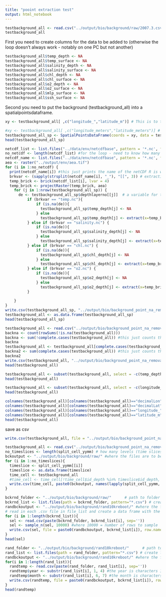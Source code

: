 ```yaml
---
title: "pooint extraction test"
output: html_notebook
---
```



```r
testbackground_all <- read.csv("../output/bio/background/raw/2007.3.csv", header = TRUE)
testbackground_all
```

First you need to create columns for the data to be added to (otherwise the loop doesn't always work - notably on one PC but not another)

```r
testbackground_all$temp_depth <- NA
testbackground_all$temp_surface <- NA
testbackground_all$salinity_depth <- NA
testbackground_all$salinity_surface <- NA
testbackground_all$chl_depth <- NA
testbackground_all$chl_surface <- NA
testbackground_all$o2_depth <- NA
testbackground_all$o2_surface <- NA
testbackground_all$mlp_surface <- NA
testbackground_all$ssh_surface <- NA
```


Second you need to put the background (testbackground_all) into a spatialpointsdataframe.
```r
xy <- testbackground_all[ ,c("longitude_","latitude_m")] # This is to tell R where the coordinates are. Note that the column order needs to be longitude, latitude

#xy <- testbackground_all[ ,c("longitude_meters","latitude_meters")] # This is to tell R where the coordinates are. Note that the column order needs to be longitude, latitude
testbackground_all_sp <- SpatialPointsDataFrame(coords = xy, data = testbackground_all, proj4string = CRS("+proj=aea +lat_1=50 +lat_2=70 +lat_0=40 +lon_0=-60 +x_0=0 +y_0=0 +ellps=GRS80 +datum=NAD83 +units=m +no_defs")) # The CRS is used here is for the albers equal area projection.
head(testbackground_all_sp)
```


```r
netcdf_list <- list.files("../data/env/netcdfbase", pattern = '*.nc', full.names = TRUE) #true means the full path is included
no_netcdf <- length(netcdf_list) #for the loop - need to know how many files to cycle through
netcdf_name <- list.files("../data/env/netcdfbase", pattern = '*.nc', full.names = FALSE) #false means the path is not included
aea <- raster("../output/env/aea.tif") 
for (i in 1:no_netcdf) {  
  print(netcdf_name[i]) #this just prints the name of the netCDF R is working one
  brkvar <- (sapply(strsplit(netcdf_name[i], "_"), "[[", 3)) # extracting the third part of the netcdf (inc.nc)
  temp_brick <- brick(netcdf_list[i], lvar = 4)
  temp_brick <- projectRaster(temp_brick, aea) 
    for (j in 1:nrow(testbackground_all_sp)) {  
      de <- testbackground_all_sp$depthlayerno[[j]]  # a variable for the observation depth layer
          if (brkvar == "temp.nc"){
              if (is.na(de)){
                testbackground_all_sp$temp_depth[j] <- NA
              } else  
                testbackground_all_sp$temp_depth[j] <- extract(x=temp_brick[[de]], y = testbackground_all_sp[j, ])
          } else if (brkvar == "salinity.nc") {
              if (is.na(de)){
                testbackground_all_sp$salinity_depth[j] <- NA
              } else  
                testbackground_all_sp$salinity_depth[j] <- extract(x=temp_brick[[de]], y = testbackground_all_sp[j, ]) 
          } else if (brkvar == "chl.nc") {
              if (is.na(de)){
                testbackground_all_sp$chl_depth[j] <- NA
              } else  
                testbackground_all_sp$chl_depth[j] <- extract(x=temp_brick[[de]], y = testbackground_all_sp[j, ]) 
          } else if (brkvar == "o2.nc") {
              if (is.na(de)){
                testbackground_all_sp$o2_depth[j] <- NA
              } else  
                testbackground_all_sp$o2_depth[j] <- extract(x=temp_brick[[de]], y = testbackground_all_sp[j, ]) 
          }
     
    }
}
write.csv(testbackground_all_sp, "../output/bio/background_point_na_removal.csv", row.names = FALSE)
testbackground_all <- as.data.frame(testbackground_all_sp)
head(testbackground_all_sp)
```


```r
testbackground_all <- read.csv("../output/bio/background_point_na_removal.csv", header = TRUE)
backna <- count(rowSums(!is.na(testbackground_all)))
backna <- sum(!complete.cases(testbackground_all)) #this just counts the number of rows that contain NA values
backna
testbackground_all <- testbackground_all[complete.cases(testbackground_all), ] #removes NA values
backna2 <- sum(complete.cases(testbackground_all)) #this just counts the number of rows that contain NA values
backna2
write.csv(testbackground_all, "../output/bio/background_point_na_removal_nona.csv", row.names = FALSE)
head(testbackground_all)
```

```r
testbackground_all <- subset(testbackground_all, select = -c(temp_depth, salinity_depth, o2_depth, chl_depth))
head(testbackground_all)
```
```r
testbackground_all <- subset(testbackground_all, select = -c(longitude_.1, latitude_m.1, optional, optional.1))
head(testbackground_all)
```

```r
colnames(testbackground_all)[colnames(testbackground_all)=="decimalLon"] <- "decimalLongitude"
colnames(testbackground_all)[colnames(testbackground_all)=="decimalLat"] <- "decimalLatitude"
colnames(testbackground_all)[colnames(testbackground_all)=="longitude_"] <- "longitude_meters"
colnames(testbackground_all)[colnames(testbackground_all)=="latitude_m"] <- "latitude_meters"
head(testbackground_all)
```

save as csv
```r
write.csv(testbackground_all, file = "../output/bio/background_point_na_removal_nona.csv", row.names = FALSE)
```

```r
testbackground_all <- read.csv("../output/bio/background_point_na_removal_nona.csv", header = TRUE)
no_timeslices <- length(split_cell_yymm) # how many levels (time slices) are in the list
bckoutput <- "../output/bio/background/raw/" #where the files are to be saved to
for (i in 1:no_timeslices){
  timeslice <- split_cell_yymm[[i]]
  timeslice <- as.data.frame(timeslice)
  time_cell <- testbackground_all
  #time_cell <- time_cell[!time_cell$id_depth %in% timeslice$id_depth, , drop = FALSE]
  write.csv(time_cell, paste0(bckoutput, names(lapply(split_cell_yymm, names))[i], ".csv"), row.names = FALSE) 
}
```

```r
bckrnd_folder <- "../output/bio/background/raw/"      # path to folder that holds multiple .csv files
bckrnd_list <- list.files(path = bckrnd_folder, pattern="*.csv") # create list of all .csv files in folder
randbckoutput <- "../output/bio/background/rand10kreboot/" #where the files are to be saved to
# read in each .csv file in file_list and create a data frame with the same name as the .csv file
for (i in 1:length(bckrnd_list)){
  sel <- read.csv(paste(bckrnd_folder, bckrnd_list[i], sep=''))
  sel <- sample_n(sel, 10000) #where 10000 = number of rows to sample 
  write.csv(sel, file = paste0(randbckoutput, bckrnd_list[i]), row.names = FALSE) #dont need to add .csv as it's already in the filename
}
head(sel)
```

```r
rand_folder <- "../output/bio/background/rand10kreboot/"      # path to folder that holds multiple .csv files
rand_list <- list.files(path = rand_folder, pattern="*.csv") # create list of all .csv files in folder
randbckoutput <- "../output/bio/background/rand10kreboot/" #where the files are to be saved to
for(i in 1:length(rand_list)){
  randtemp <- read.csv(paste(rand_folder, rand_list[i], sep=''))
  randtemp$year <- substr(rand_list[i], 1, 4) #the year is characters 1-4 in the filename
  randtemp$month <- substr(rand_list[i], 6, 7) #the month is characters 6 & 7 in the filename (except where the month is a single digit)
  write.csv(randtemp, file = paste0(randbckoutput, bckrnd_list[i]), row.names = FALSE) #dont need to add .csv as it's already in the filename
}
head(randtemp)
```





